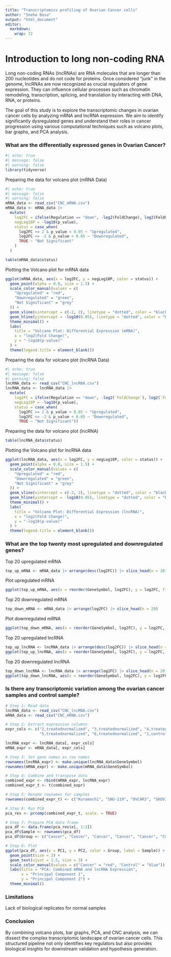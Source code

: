 ```yaml
---
title: "Transcriptomics profiling of Ovarian Cancer cells"
author: "Sneha Basu"
output: "html_document"
editor: 
  markdown: 
    wrap: 72
---
```


# Introduction to long non-coding RNA

Long non-coding RNAs (lncRNAs) are RNA molecules that are longer than
200 nucleotides and do not code for proteins. Once considered "junk" in
the genome, lncRNAs are now recognized as crucial regulators of gene
expression. They can influence cellular processes such as chromatin
remodeling, transcription, splicing, and translation by interacting with
DNA, RNA, or proteins.

The goal of this study is to explore the transcriptomic changes in
ovarian cancer cells by analyzing mRNA and lncRNA expression. We aim to
identify significantly dysregulated genes and understand their roles in
cancer progression using various computational techniques such as
volcano plots, bar graphs, and PCA analysis.

### What are the differentially expressed genes in Ovarian Cancer?

```r
#| echo: true
#| message: false
#| warning: false
library(tidyverse)
```

Preparing the data for volcano plot (mRNA Data)

```r
#| echo: true
#| message: false
#| warning: false
mRNA_data <- read_csv("CNC_mRNA.csv")
mRNA_data <- mRNA_data |> 
  mutate(
    log2FC = ifelse(Regulation == "down", -log2(FoldChange), log2(FoldChange)),
    negLog10P = -log10(p_value),
    status = case_when(
      log2FC >= 2 & p_value < 0.05 ~ "Upregulated",
      log2FC <= -2 & p_value < 0.05 ~ "Downregulated",
      TRUE ~ "Not Significant"
    )
  )
```

```r
table(mRNA_data$status)
```

Plotting the Volcano plot for mRNA data

```r
ggplot(mRNA_data, aes(x = log2FC, y = negLog10P, color = status)) +
  geom_point(alpha = 0.8, size = 1.5) +
  scale_color_manual(values = c(
    "Upregulated" = "red",
    "Downregulated" = "green",
    "Not Significant" = "grey"
  )) +
  geom_vline(xintercept = c(-2, 2), linetype = "dotted", color = "black") +
  geom_hline(yintercept = -log10(0.05), linetype = "dotted", color = "black") +
  theme_minimal() +
  labs(
    title = "Volcano Plot: Differential Expression (mRNA)",
    x = "log2(Fold Change)",
    y = "-log10(p-value)"
  ) +
  theme(legend.title = element_blank())
```

Preparing the data for volcano plot (lncRNA Data)

```r
#| echo: true
#| message: false
#| warning: false
lncRNA_data <- read_csv("CNC_lncRNA.csv")
lncRNA_data <- lncRNA_data |> 
  mutate(
    log2FC = ifelse(Regulation == "down", -log2(`FoldChange`), log2(`FoldChange`)),
    negLog10P = -log10(p_value),
    status = case_when(
      log2FC >= 2 & p_value < 0.05 ~ "Upregulated",
      log2FC <= -2 & p_value < 0.05 ~ "Downregulated",
      TRUE ~ "Not Significant"))
```

Preparing the data for volcano plot (lncRNA)

```r
table(lncRNA_data$status)
```

Plotting the Volcano plot for lncRNA data

```r
ggplot(lncRNA_data, aes(x = log2FC, y = negLog10P, color = status)) +
  geom_point(alpha = 0.8, size = 1.5) +
  scale_color_manual(values = c(
    "Upregulated" = "red",
    "Downregulated" = "green",
    "Not Significant" = "grey"
  )) +
  geom_vline(xintercept = c(-2, 2), linetype = "dotted", color = "black") +
  geom_hline(yintercept = -log10(0.05), linetype = "dotted", color = "black") +
  theme_minimal() +
  labs(
    title = "Volcano Plot: Differential Expression (lncRNA)",
    x = "log2(Fold Change)",
    y = "-log10(p-value)"
  ) +
  theme(legend.title = element_blank())
```

### What are the top twenty most upregulated and downregulated genes?

Top 20 upregulated mRNA

```r
top_up_mRNA <- mRNA_data |> arrange(desc(log2FC)) |> slice_head(n = 20)
```

Plot upregulated mRNA

```r
ggplot(top_up_mRNA, aes(x = reorder(GeneSymbol, log2FC), y = log2FC, fill = negLog10P)) + geom_col() + scale_fill_gradient(low = "pink", high = "darkred", name = "-log10(p-value)") + coord_flip() + theme_minimal() + labs( title = "Top 20 Upregulated Genes", x = "Gene Symbol", y = "log2(Fold Change)")
```

Top 20 downregulated mRNA

```r
top_down_mRNA <- mRNA_data |> arrange(log2FC) |> slice_head(n = 20)
```

Plot downregulated mRNA

```r
ggplot(top_down_mRNA, aes(x = reorder(GeneSymbol, log2FC), y = log2FC, fill = negLog10P)) + geom_col() + scale_fill_gradient(low = "lightgreen", high = "darkgreen", name = "-log10(p-value)") + coord_flip() + theme_minimal() + labs(title = "Top 20 Downregulated Genes", x = "Gene Symbol", y = "log2(Fold Change)")
```

Top 20 upregulated lncRNA

```r
top_up_lncRNA <- lncRNA_data |> arrange(desc(log2FC)) |> slice_head(n = 20)
ggplot(top_up_lncRNA, aes(x = reorder(GeneSymbol, log2FC), y = log2FC, fill = negLog10P)) + geom_col() + scale_fill_gradient(low = "pink", high = "darkred", name = "-log10(p-value)") + coord_flip() + theme_minimal() + labs( title = "Top 20 Upregulated Genes", x = "Gene Symbol", y = "log2(Fold Change)")
```

Top 20 downregulated lncRNA

```r
top_down_lncRNA <- lncRNA_data |> arrange(log2FC) |> slice_head(n = 20)
ggplot(top_down_lncRNA, aes(x = reorder(GeneSymbol, log2FC), y = log2FC, fill = negLog10P)) + geom_col() + scale_fill_gradient(low = "lightgreen", high = "darkgreen", name = "-log10(p-value)") + coord_flip() + theme_minimal() + labs(title = "Top 20 Downregulated Genes", x = "Gene Symbol", y = "log2(Fold Change)")
```

### Is there any transcriptomic variation among the ovarian cancer samples and control sample?

```r
# Step 1: Read data
lncRNA_data <- read_csv("CNC_lncRNA.csv")
mRNA_data <- read_csv("CNC_mRNA.csv")

# Step 2: Extract expression columns
expr_cols <- c("2,treatednormalized", "3,treatednormalized", "4,treatednormalized", 
               "5,treatednormalized", "6,treatednormalized", "1,controlnormalized")

lncRNA_expr <- lncRNA_data[, expr_cols]
mRNA_expr <- mRNA_data[, expr_cols]

# Step 3: Set gene names as row names
rownames(lncRNA_expr) <- make.unique(lncRNA_data$GeneSymbol)
rownames(mRNA_expr) <- make.unique(mRNA_data$GeneSymbol)

# Step 4: Combine and transpose data
combined_expr <- rbind(mRNA_expr, lncRNA_expr)
combined_expr_t <- t(combined_expr)

# Step 5: Rename rownames for samples
rownames(combined_expr_t) <- c("Kuramochi", "SNU-119", "OVCAR3", "SKOV3", "OVCAR4", "Control")

# Step 6: Run PCA
pca_res <- prcomp(combined_expr_t, scale. = TRUE)

# Step 7: Prepare PCA data frame
pca_df <- data.frame(pca_res$x[, 1:2])
pca_df$Sample <- rownames(pca_df)
pca_df$Group <- c("Cancer", "Cancer", "Cancer", "Cancer", "Cancer", "Control")

# Step 8: Plot
ggplot(pca_df, aes(x = PC1, y = PC2, color = Group, label = Sample)) +
  geom_point(size = 3) +
  geom_text(vjust = 1.5, size = 3) +
  scale_color_manual(values = c("Cancer" = "red", "Control" = "blue")) +
  labs(title = "PCA: Combined mRNA and lncRNA Expression",
       x = "Principal Component 1",
       y = "Principal Component 2") +
  theme_minimal()

```

### Limitations

Lack of biological replicates for normal samples

### Conclusion

By combining volcano plots, bar graphs, PCA, and CNC analysis, we can
dissect the complex transcriptomic landscape of ovarian cancer cells.
This structured pipeline not only identifies key regulators but also
provides biological insights for downstream validation and hypothesis
generation.
